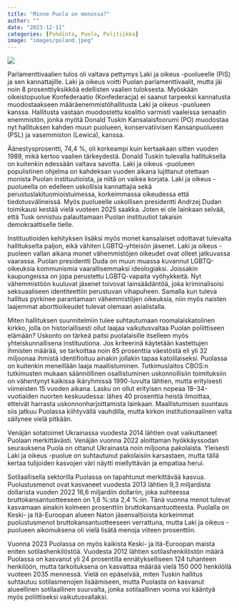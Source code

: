 ```yaml
---
title: "Minne Puola on menossa?"
author: ""
date: "2023-12-11"
categories: [Pohdinta, Puola, Politiikka]
image: "images/poland.jpeg"
---
```


![](images/poland.jpeg){fig-align="center"}

Parlamenttivaalien tulos oli valtava pettymys Laki ja oikeus -puolueelle (PiS) ja sen kannattajille. Laki ja oikeus voitti Puolan parlamenttivaalit, mutta jäi noin 8 prosenttiyksikköä edellisten vaalien tuloksesta. Myöskään oikeistopuolue Konfederaatio (Konfederacja) ei saanut tarpeeksi kannatusta muodostaakseen määräenemmistöhallitusta Laki ja oikeus -puolueen kanssa. Hallitusta vastaan muodostettu koalitio varmisti vaaleissa senaatin enemmistön, jonka myötä Donald Tuskin Kansalaisfoorumi (PO) muodostaa nyt hallituksen kahden muun puolueen, konservatiivisen Kansanpuolueen (PSL) ja vasemmiston (Lewica), kanssa.

Äänestysprosentti, 74,4 %, oli korkeampi kuin kertaakaan sitten vuoden 1989, mikä kertoo vaalien tärkeydestä. Donald Tuskin tulevalla hallituksella on kuitenkin edessään valtava savotta. Laki ja oikeus -puolueen populistinen ohjelma on kahdeksan vuoden aikana lujittanut otettaan monista Puolan instituutioista, ja niitä on vaikea korjata. Laki ja oikeus -puolueella on edelleen uskollisia kannattajia sekä perustuslakituomioistuimessa, korkeimmassa oikeudessa että tiedotusvälineissä. Myös puolueelle uskollisen presidentti Andrzej Dudan toimikausi kestää vielä vuoteen 2025 saakka. Joten ei ole lainkaan selvää, että Tusk onnistuu palauttamaan Puolan instituutiot takaisin demokraattiselle tielle.

Instituutioiden kehityksen lisäksi myös monet kansalaiset odottavat tulevalta hallitukselta paljon, eikä vähiten LGBTQ-yhteisön jäsenet. Laki ja oikeus -puoleen vallan aikana monet vähemmistöjen oikeudet ovat olleet jatkuvassa vaarassa. Puolan presidentti Duda on muun muassa kuvannut LGBTQ-oikeuksia kommunismia vaarallisemmaksi ideologiaksi. Joissakin kaupungeissa on jopa perustettu LGBTQ-vapaita vyöhykkeitä. Nyt vähemmistöön kuuluvat jäsenet toivovat lainsäädäntöä, joka kriminalisoisi seksuaaliseen identiteettiin perustuvan vihapuheen. Samalla kun tuleva hallitus pyrkinee parantamaan vähemmistöjen oikeuksia, niin myös naisten laajemmat aborttioikeudet tulevat olemaan asialistalla.

Miten hallituksen suunnitelmiin tulee suhtautumaan roomalaiskatolinen kirkko, jolla on historiallisesti ollut laajaa vaikutusvaltaa Puolan poliittiseen elämään? Uskonto on tärkeä paitsi puolalaisille itselleen myös yhteiskunnallisena instituutiona. Jos kriteerinä käytetään kastettujen ihmisten määrää, se tarkoittaa noin 85 prosenttia väestöstä eli yli 32 miljoonaa ihmistä identifioituu ainakin jollakin tapaa katolilaiseksi. Puolassa on kuitenkin meneillään laaja maallistuminen. Tutkimuslaitos CBOS:n tutkimusten mukaan säännöllinen osallistuminen uskonnollisiin toimituksiin on vähentynyt kaikissa ikäryhmissä 1990-luvulta lähtien, mutta erityisesti viimeisten 15 vuoden aikana. Lasku on ollut erityisen nopeaa 18--34-vuotiaiden nuorten keskuudessa: lähes 40 prosenttia heistä ilmoittaa, etteivät harrasta uskonnonharjoittamista lainkaan. Maallistumisen suuntaus siis jatkuu Puolassa kiihtyvällä vauhdilla, mutta kirkon institutionaalinen valta säilynee vielä pitkään.

Venäjän sotatoimet Ukrainassa vuodesta 2014 lähtien ovat vaikuttaneet Puolaan merkittävästi. Venäjän vuonna 2022 aloittaman hyökkäyssodan seurauksena Puola on ottanut Ukrainasta noin miljoona pakolaista. Yleisesti Laki ja oikeus -puolue on suhtautunut pakolaisiin karsastaen, mutta tällä kertaa tulijoiden kasvojen väri näytti miellyttävän ja empatiaa herui.

Sotilaallisella sektorilla Puolassa on tapahtunut merkittävää kasvua. Puolustusmenot ovat kasvaneet vuodesta 2013 lähtien 9,3 miljardista dollarista vuoden 2022 16,6 miljardiin dollariin, joka suhteessa bruttokansantuotteeseen on 1,8 %:sta 2,4 %:iin. Tänä vuonna menot tulevat kasvamaan ainakin kolmeen prosenttiin bruttokansantuotteesta. Puolalla on Keski- ja Itä-Euroopan alueen Naton jäsenvaltioista korkeimmat puolustusmenot bruttokansantuotteeseen verrattuna, mutta Laki ja oikeus -puolueen aikomuksena oli vielä lisätä menoja viiteen prosenttiin.

Vuonna 2023 Puolassa on myös kaikista Keski- ja Itä-Euroopan maista eniten sotilashenkilöstöä. Vuodesta 2012 lähtien sotilashenkilöstön määrä Puolassa on kasvanut yli 24 prosentilla ennätykselliseen 124 tuhanteen henkilöön, mutta tarkoituksena on kasvattaa määrää vielä 150 000 henkilöllä vuoteen 2035 mennessä. Vielä on epäselvää, miten Tuskin hallitus suhtautuu sotilasmenojen lisäämiseen, mutta Puolasta on kasvanut alueellinen sotilaallinen suurvalta, jonka sotilaallinen voima voi kääntyä myös poliittiseksi vaikutusvallaksi.
